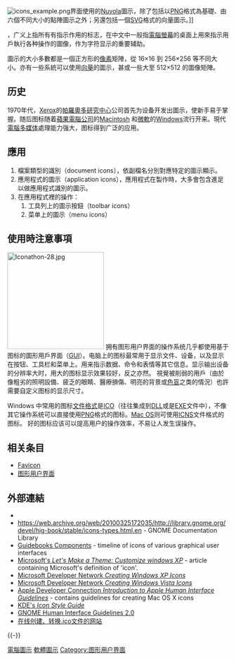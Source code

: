 {{Unreferenced|time=2018-08-08T14:50:50+00:00}}

{{noteTA
| G1=IT
| 1=zh-cn:图标; zh-tw:圖示; zh-hk:圖標;
}}

[[File:icons_example.png|frame]]界面使用的[[Nuvola|Nuvola]]圖示，除了包括以[[PNG|PNG]]格式為基礎、由六個不同大小的點陣圖示之外；另還包括一個[[SVG|SVG]]格式的向量圖示。]]

{{地区用词|cn=图标|hk=cn|tw=圖示|start=icon}}，广义上指所有有指示作用的标志，在中文中一般指[[螢幕|電腦螢幕]]的桌面上用來指示用戶執行各种操作的圖像，作为字符显示的重要辅助。


圖示的大小多數都是一個正方形的[[像素|像素]]矩陣，從 16×16 到 256×256 等不同大小。亦有一些系統可以使用[[向量|向量]]的圖示，甚或一些大至 512×512 的圖像矩陣。

==历史==
1970年代，[[Xerox|Xerox]]的[[帕羅奧多研究中心|帕羅奧多研究中心]]公司首先为设备开发出圖示，使新手易于掌握。随后图标随着[[蘋果電腦公司|蘋果電腦公司]]的[[Macintosh|Macintosh]] 和[[微軟|微軟]]的[[Windows|Windows]]流行开来。現代[[電腦|電腦]][[多媒体|多媒体]]處理能力强大，图标得到广泛的应用。

==應用==
#檔案類型的識別（document icons），依副檔名分別對應特定的圖示顯示。
#應用程式的圖示（application icons），應用程式在製作時，大多會包含進足以做應用程式識別的圖示。
#在應用程式裡的操作：
##工具列上的圖示按鈕（toolbar icons）
##菜单上的圖示（menu icons）

==使用時注意事項==
[[File:Iconathon-28.jpg|220px]]
拥有图形用户界面的操作系统几乎都使用基于图标的圖形用戶界面（[[GUI|GUI]]）。电脑上的图标最常用于显示文件、设备，以及显示在按钮、工具栏和菜单上。用来指示数据、命令和表情等其它信息。显示输出设备的分辨率大时，用大的图标显示效果较好，反之亦然。
視覺被削弱的用戶（由於像粗劣的照明設備、疲乏的眼睛、醫療損傷、明亮的背景或[[色盲|色盲]]之类的情況）也許需要自定义图标的显示尺寸。

Windows 中常用的图标[[文件格式|文件格式]]是[[ICO|ICO]]（往往集成到[[动态链接库|DLL]]或是[[EXE|EXE]]文件中），不像其它操作系统可以直接使用[[PNG|PNG]]格式的图标。[[Mac_OS|Mac OS]]则可使用[[ICNS|ICNS]]文件格式的图标。
好的图标应该可以提高用户的操作效率，不易让人发生误操作。

==相关条目==
*[[Favicon|Favicon]]
*[[图形用户界面|图形用户界面]]

== 外部連結 ==
*{{dmoz|Computers/Software/Desktop_Customization/Icons|Icons}}
*[https://web.archive.org/web/20100325172035/http://library.gnome.org/devel/hig-book/stable/icons-types.html.en https://web.archive.org/web/20100325172035/http://library.gnome.org/devel/hig-book/stable/icons-types.html.en] - GNOME Documentation Library
*[http://www.guidebookgallery.org/icons/components Guidebooks Components] {{Wayback|url=http://www.guidebookgallery.org/icons/components |date=20201113060108 }} - timeline of icons of various graphical user interfaces
*[https://web.archive.org/web/20101117180451/http://www.microsoft.com/windowsxp/using/setup/learnmore/sawyer_03june30.mspx Microsoft's ''Let's Make a Theme: Customize windows XP''] - article containing Microsoft's definition of 'icon'.
*[http://msdn2.microsoft.com/en-us/library/ms997636.aspx Microsoft Developer Network ''Creating Windows XP Icons''] {{Wayback|url=http://msdn2.microsoft.com/en-us/library/ms997636.aspx |date=20081010131029 }}
*[http://msdn.microsoft.com/en-us/library/aa511280.aspx Microsoft Developer Network ''Creating Windows Vista Icons'']{{Wayback|url=http://msdn.microsoft.com/en-us/library/aa511280.aspx |date=20090628233910 }}
*[https://web.archive.org/web/20041031063719/http://developer.apple.com/documentation/userexperience/conceptual/osxhiguidelines/index.html Apple Developer Connection ''Introduction to Apple Human Interface Guidelines''] - contains guidelines for creating Mac OS X icons
*[https://web.archive.org/web/20061205205444/http://developer.kde.org/documentation/standards/kde/icon-style.html KDE's ''Icon Style Guide'']
*[http://library.gnome.org/devel/hig-book/stable/ GNOME Human Interface Guidelines 2.0] {{Wayback|url=http://library.gnome.org/devel/hig-book/stable/ |date=20110224160100 }}
*[https://redketchup.io/ 在线创建、转换.ico文件的网站] {{Wayback|url=https://redketchup.io/ |date=20220303163858 }}
{{-}}
{{图形用户界面控件}}

[[Category:電腦圖示|]]
[[Category:軟體圖示|]]
[[Category:图形用户界面|Category:图形用户界面]]